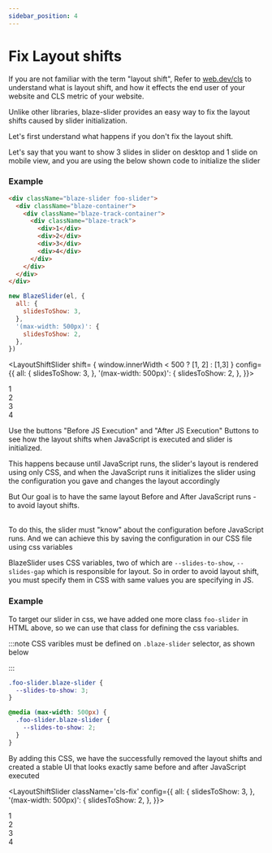 ```yaml
---
sidebar_position: 4
---
```



# Fix Layout shifts

If you are not familiar with the term "layout shift", Refer to [web.dev/cls](https://web.dev/cls/) to understand what is layout shift,
and how it effects the end user of your website and CLS metric of your website.

Unlike other libraries, blaze-slider provides an easy way to fix the layout shifts caused by slider initialization.

Let's first understand what happens if you don't fix the layout shift.

Let's say that you want to show 3 slides in slider on desktop and 1 slide on mobile view, and you are using the below shown code to initialize the slider

### Example

```html
<div className="blaze-slider foo-slider">
  <div className="blaze-container">
    <div className="blaze-track-container">
      <div className="blaze-track">
        <div>1</div>
        <div>2</div>
        <div>3</div>
        <div>4</div>
      </div>
    </div>
  </div>
</div>
```

```javascript
new BlazeSlider(el, {
  all: {
    slidesToShow: 3,
  },
  '(max-width: 500px)': {
    slidesToShow: 2,
  },
})
```

<LayoutShiftSlider
  shift= { window.innerWidth < 500 ?  [1, 2] : [1,3]  }
  config={{
    all: {
      slidesToShow: 3,
    },
    '(max-width: 500px)': {
      slidesToShow: 2,
    },
  }}>

  <div> 1 </div>
  <div> 2 </div>
  <div> 3 </div>
  <div> 4 </div>
</LayoutShiftSlider>

Use the buttons "Before JS Execution" and "After JS Execution" Buttons to see how the layout shifts when JavaScript is executed and slider is initialized.

This happens because until JavaScript runs, the slider's layout is rendered using only CSS, and when the JavaScript runs it initializes the slider using the configuration you gave and changes the layout accordingly

<span className="wow">
  But Our goal is to have the same layout Before and After JavaScript runs - to
  avoid layout shifts.
</span>

<br />
<br />

To do this, the slider must "know" about the configuration before JavaScript runs. And we can achieve this by saving the configuration in our CSS file using css variables

BlazeSlider uses CSS variables, two of which are `--slides-to-show`, `--slides-gap` which is responsible for layout. So in order to avoid layout shift, you must specify them in CSS with same values you are specifying in JS.

### Example

To target our slider in css, we have added one more class `foo-slider` in HTML above, so we can use that class for defining the css variables.

:::note
CSS varibles must be defined on `.blaze-slider` selector, as shown below

:::

```css
.foo-slider.blaze-slider {
  --slides-to-show: 3;
}

@media (max-width: 500px) {
  .foo-slider.blaze-slider {
    --slides-to-show: 2;
  }
}
```

By adding this CSS, we have the successfully removed the layout shifts and created a
stable UI that looks exactly same before and after JavaScript executed

<LayoutShiftSlider
  className='cls-fix'
  config={{
    all: {
      slidesToShow: 3,
    },
    '(max-width: 500px)': {
      slidesToShow: 2,
    },
  }}>

  <div> 1 </div>
  <div> 2 </div>
  <div> 3 </div>
  <div> 4 </div>
</LayoutShiftSlider>
